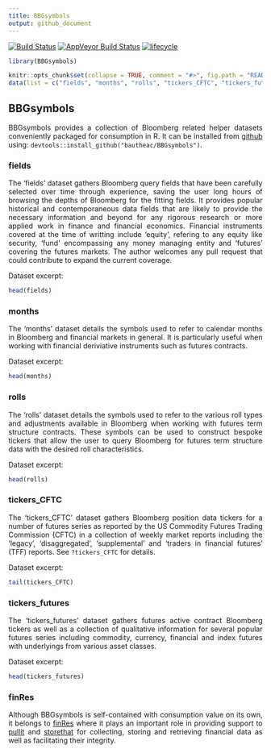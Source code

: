 ```yaml
---
title: BBGsymbols
output: github_document
---
```


[![Build Status](https://travis-ci.com/bautheac/BBGsymbols.svg?branch=master)](https://travis-ci.com/bautheac/BBGsymbols)
[![AppVeyor Build Status](https://ci.appveyor.com/api/projects/status/github/bautheac/BBGsymbols?branch=master&svg=true)](https://ci.appveyor.com/project/bautheac/BBGsymbols)
[![lifecycle](https://img.shields.io/badge/lifecycle-experimental-orange.svg)](https://www.tidyverse.org/lifecycle/#experimental)

<style> body {text-align: justify} </style>

<!-- README.md is generated from README.Rmd. Please edit that file -->

```r
library(BBGsymbols)

knitr::opts_chunk$set(collapse = TRUE, comment = "#>", fig.path = "README-")
data(list = c("fields", "months", "rolls", "tickers_CFTC", "tickers_futures"), package = "BBGsymbols")
```

  
  
## BBGsymbols  

BBGsymbols provides a collection of Bloomberg related helper datasets conveniently packaged for consumption in R. It can be installed from [github](https://github.com/bautheac/BBGsymbols/) using: `devtools::install_github("bautheac/BBGsymbols")`.


### fields

The 'fields' dataset gathers Bloomberg query fields that have been carefully selected over time through experience, saving the user long hours of browsing the depths of Bloomberg for the fitting fields. It provides popular historical and contemporaneous data fields that are likely to provide the necessary information and beyond for any rigorous research or more applied work in finance and financial economics. Financial instruments covered at the time of writting include 'equity', refering to any equity like security, 'fund' encompassing any money managing entity and 'futures' covering the futures markets. The author welcomes any pull request that could contribute to expand the current coverage.  

Dataset excerpt:  
```r
head(fields)
```


### months

The 'months' dataset details the symbols used to refer to calendar months in Bloomberg and financial markets in general. It is particularly useful when working with financial deriviative instruments such as futures contracts.  
 
Dataset excerpt:  
```r
head(months)
```


### rolls

The 'rolls' dataset details the symbols used to refer to the various roll types and adjustments available in Bloomberg when working with futures term structure contracts. These symbols can be used to construct bespoke tickers that allow the user to query Bloomberg for futures term structure data with the desired roll characteristics.

Dataset excerpt:  
```r
head(rolls)
```


### tickers_CFTC

The 'tickers_CFTC' dataset gathers Bloomberg position data tickers for a number of futures series as reported by the US Commodity Futures Trading Commission (CFTC) in a collection of weekly market reports including the 'legacy', 'disaggregated', 'supplemental' and 'traders in financial futures' (TFF) reports. See `?tickers_CFTC` for details.  

Dataset excerpt:  
```r
tail(tickers_CFTC)
```


### tickers_futures

The 'tickers_futures' dataset gathers futures active contract Bloomberg tickers as well as a collection of qualitative information for several popular futures series including commodity, currency, financial and index futures with underlyings from various asset classes.  

Dataset excerpt:  
```r
head(tickers_futures)
```



### finRes

Although BBGsymbols is self-contained with consumption value on its own, it belongs to [finRes](https://bautheac.github.io/finRes/) where it plays an important role in providing support to [pullit](https://github.io/bautheac/pullit/) and [storethat](https://github.io/bautheac/storethat/) for collecting, storing and retrieving financial data as well as facilitating their integrity.



